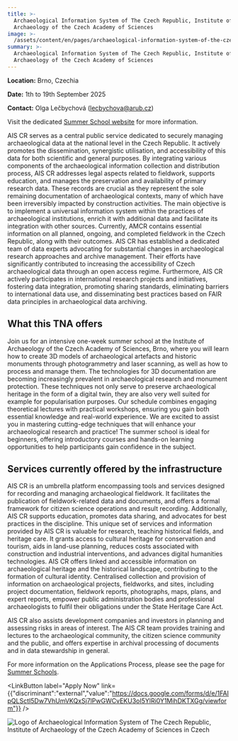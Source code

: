 ```yaml
---
title: >-
  Archaeological Information System of The Czech Republic, Institute of
  Archaeology of the Czech Academy of Sciences
image: >-
  /assets/content/en/pages/archaeological-information-system-of-the-czech-republic-institute-of-archaeology-of-the-czech-academy-of-sciences-brno-institute-of-archaeology-of-the-czech-academy-of-sciences-brno-czech-3d/image.jpg
summary: >-
  Archaeological Information System of The Czech Republic, Institute of
  Archaeology of the Czech Academy of Sciences
---
```

**Location:** Brno, Czechia

**Date:** 1th to 19th September 2025

**Contact:** Olga Lečbychová ([lecbychova@arub.cz](mailto:lecbychova@arub.cz))

Visit the dedicated [Summer School website](https://arup-cas.github.io/atrium-school3d/) for more information.

AIS CR serves as a central public service dedicated to securely managing archaeological data at the national level in the Czech Republic. It actively promotes the dissemination, synergistic utilisation, and accessibility of this data for both scientific and general purposes. By integrating various components of the archaeological information collection and distribution process, AIS CR addresses legal aspects related to fieldwork, supports education, and manages the preservation and availability of primary research data. These records are crucial as they represent the sole remaining documentation of archaeological contexts, many of which have been irreversibly impacted by construction activities. The main objective is to implement a universal information system within the practices of archaeological institutions, enrich it with additional data and facilitate its integration with other sources. Currently, AMCR contains essential information on all planned, ongoing, and completed fieldwork in the Czech Republic, along with their outcomes. AIS CR has established a dedicated team of data experts advocating for substantial changes in archaeological research approaches and archive management. Their efforts have significantly contributed to increasing the accessibility of Czech archaeological data through an open access regime. Furthermore, AIS CR actively participates in international research projects and initiatives, fostering data integration, promoting sharing standards, eliminating barriers to international data use, and disseminating best practices based on FAIR data principles in archaeological data archiving.

## What this TNA offers

Join us for an intensive one-week summer school at the Institute of Archaeology of the Czech Academy of Sciences, Brno, where you will learn how to create 3D models of archaeological artefacts and historic monuments through photogrammetry and laser scanning, as well as how to process and manage them. The technologies for 3D documentation are becoming increasingly prevalent in archaeological research and monument protection. These techniques not only serve to preserve archaeological heritage in the form of a digital twin, they are also very well suited for example for popularisation purposes. Our schedule combines engaging theoretical lectures with practical workshops, ensuring you gain both essential knowledge and real-world experience. We are excited to assist you in mastering cutting-edge techniques that will enhance your archaeological research and practice! The summer school is ideal for beginners, offering introductory courses and hands-on learning opportunities to help participants gain confidence in the subject.

## Services currently offered by the infrastructure

AIS CR is an umbrella platform encompassing tools and services designed for recording and managing archaeological fieldwork. It facilitates the publication of fieldwork-related data and documents, and offers a formal framework for citizen science operations and result recording. Additionally, AIS CR supports education, promotes data sharing, and advocates for best practices in the discipline. This unique set of services and information provided by AIS CR is valuable for research, teaching historical fields, and heritage care. It grants access to cultural heritage for conservation and tourism, aids in land-use planning, reduces costs associated with construction and industrial interventions, and advances digital humanities technologies. AIS CR offers linked and accessible information on archaeological heritage and the historical landscape, contributing to the formation of cultural identity. Centralised collection and provision of information on archaeological projects, fieldworks, and sites, including project documentation, fieldwork reports, photographs, maps, plans, and expert reports, empower public administration bodies and professional archaeologists to fulfil their obligations under the State Heritage Care Act.

AIS CR also assists development companies and investors in planning and assessing risks in areas of interest. The AIS CR team provides training and lectures to the archaeological community, the citizen science community and the public, and offers expertise in archival processing of documents and in data stewardship in general.

For more information on the Applications Process, please see the page for [Summer Schools](https://atrium-research.eu/transnational-access-scheme-application-process-summer-schools).

<LinkButton label="Apply Now" link={{"discriminant":"external","value":"https://docs.google.com/forms/d/e/1FAIpQLSctI5Dw7VhUmVKQxSj7lPwGWCvEKU3oI5YlRi0Y1MihDKTXGg/viewform"}} />

![Logo of Archaeological Information System of The Czech Republic, Institute of Archaeology of the Czech Academy of Sciences in Czech](/assets/content/en/pages/archaeological-information-system-of-the-czech-republic-institute-of-archaeology-of-the-czech-academy-of-sciences-brno-institute-of-archaeology-of-the-czech-academy-of-sciences-brno-czech-3d/logo.jpg)
